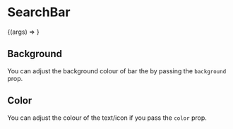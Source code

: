 

<Meta title="SearchBar" component={SearchBar} />

# SearchBar

<Preview>
  <Story
    name="Basic"
    args={{
      color: 'white',
      background: 'gray-800',
      hoverColor: 'blue-500',
    }}
  >
    {(args) => <SearchBar {...args} />}
  </Story>
</Preview>

<Props story="Basic" />

## Background

You can adjust the background colour of bar the by passing the `background` prop.

<Preview>
  <Story name="Background">
    <div>
      <SearchBar background="gray-800" color="white" />
      <SearchBar background="indigo-500" color="white" />
    </div>
  </Story>
</Preview>

## Color

You can adjust the colour of the text/icon if you pass the `color` prop.

<Preview>
  <Story name="Color">
    <div>
      <SearchBar background="gray-500" color="blue-500" />
      <SearchBar background="gray-500" color="purple-500" />
    </div>
  </Story>
</Preview>
